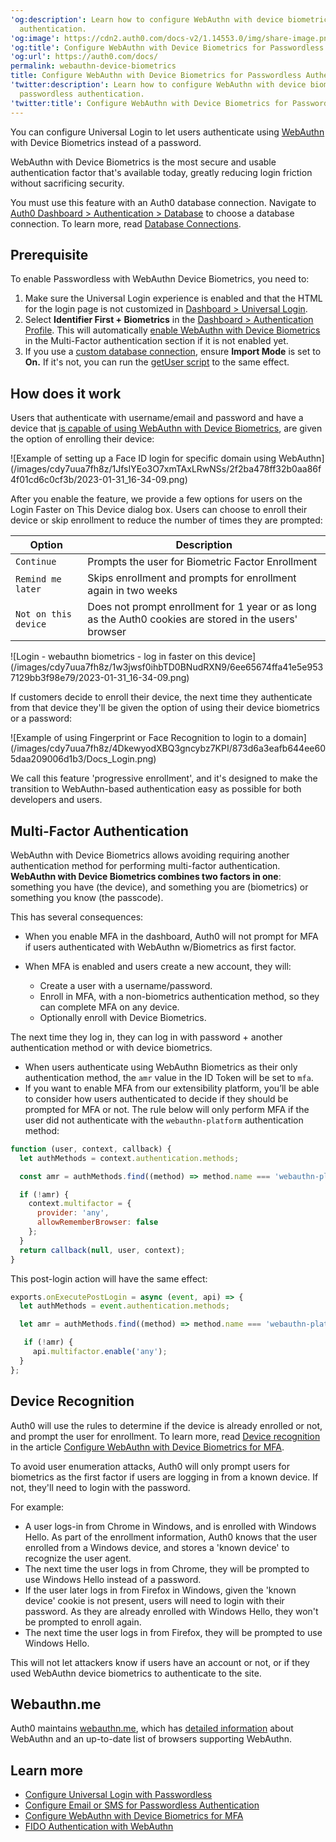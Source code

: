 ---
'og:description': Learn how to configure WebAuthn with device biometrics for passwordless
  authentication.
'og:image': https://cdn2.auth0.com/docs-v2/1.14553.0/img/share-image.png
'og:title': Configure WebAuthn with Device Biometrics for Passwordless Authentication
'og:url': https://auth0.com/docs/
permalink: webauthn-device-biometrics
title: Configure WebAuthn with Device Biometrics for Passwordless Authentication
'twitter:description': Learn how to configure WebAuthn with device biometrics for
  passwordless authentication.
'twitter:title': Configure WebAuthn with Device Biometrics for Passwordless Authentication
---
You can configure <Tooltip tip="Universal Login: Your application redirects to Universal Login, hosted on Auth0's Authorization Server, to verify a user's identity." cta="View Glossary" href="/docs/glossary?term=Universal+Login">Universal Login</Tooltip> to let users authenticate using [WebAuthn](/docs/secure/multi-factor-authentication/fido-authentication-with-webauthn) with Device Biometrics instead of a password.

WebAuthn with Device Biometrics is the most secure and usable authentication factor that's available today, greatly reducing login friction without sacrificing security.

<Warning>

You must use this feature with an Auth0 database connection. Navigate to [Auth0 Dashboard > Authentication > Database](https://manage.auth0.com/#/connections/database) to choose a database connection. To learn more, read [Database Connections](/docs/authenticate/database-connections).

</Warning>

## Prerequisite

To enable <Tooltip tip="Passwordless: Form of authentication that does not rely on a password as the first factor." cta="View Glossary" href="/docs/glossary?term=Passwordless">Passwordless</Tooltip> with WebAuthn Device Biometrics, you need to:

1. Make sure the Universal Login experience is enabled and that the HTML for the login page is not customized in [Dashboard > Universal Login](https://manage.auth0.com/#/login_settings).
2. Select **Identifier First + Biometrics** in the [Dashboard > Authentication Profile](https://manage.auth0.com/#/authentication-profiles). This will automatically [enable WebAuthn with Device Biometrics](/docs/secure/multi-factor-authentication/fido-authentication-with-webauthn/configure-webauthn-device-biometrics-for-mfa) in the Multi-Factor authentication section if it is not enabled yet.
3. If you use a [custom database connection](/docs/authenticate/database-connections/custom-db), ensure **Import Mode** is set to **On.** If it's not, you can run the [getUser script](/docs/authenticate/database-connections/custom-db/templates/get-user) to the same effect.

## How does it work

Users that authenticate with username/email and password and have a device that [is capable of using WebAuthn with Device Biometrics](https://webauthn.me/browser-support), are given the option of enrolling their device:

<Frame>![Example of setting up a Face ID login for specific domain using WebAuthn](/images/cdy7uua7fh8z/1JfsIYEo3O7xmTAxLRwNSs/2f2ba478ff32b0aa86f4f01cd6c0cf3b/2023-01-31_16-34-09.png)</Frame>

After you enable the feature, we provide a few options for users on the Login Faster on This Device dialog box. Users can choose to enroll their device or skip enrollment to reduce the number of times they are prompted:

<table class="table"><thead>
<tr>
<th>Option</th>
<th>Description</th>
</tr>
</thead>
<tbody>
<tr>
<td><code>Continue</code></td>
<td>Prompts the user for Biometric Factor Enrollment</td>
</tr>
<tr>
<td><code>Remind me later</code></td>
<td>Skips enrollment and prompts for enrollment again in two weeks</td>
</tr>
<tr>
<td><code>Not on this device</code></td>
<td>Does not prompt enrollment for 1 year or as long as the Auth0 cookies are stored in the users' browser</td>
</tr>
</tbody>
</table>

<Frame>![Login - webauthn biometrics - log in faster on this device](/images/cdy7uua7fh8z/1w3jwsf0ihbTD0BNudRXN9/6ee65674ffa41e5e9537129bb3f98e79/2023-01-31_16-34-09.png)</Frame>

If customers decide to enroll their device, the next time they authenticate from that device they'll be given the option of using their device biometrics or a password:

<Frame>![Example of using Fingerprint or Face Recognition to login to a domain](/images/cdy7uua7fh8z/4DkewyodXBQ3gncybz7KPI/873d6a3eafb644ee605daa209006d1b3/Docs_Login.png)</Frame>

We call this feature 'progressive enrollment', and it's designed to make the transition to WebAuthn-based authentication easy as possible for both developers and users.

## Multi-Factor Authentication

WebAuthn with Device Biometrics allows avoiding requiring another authentication method for performing <Tooltip tip="Multi-factor authentication (MFA): User authentication process that uses a factor in addition to username and password such as a code via SMS." cta="View Glossary" href="/docs/glossary?term=multi-factor+authentication">multi-factor authentication</Tooltip>. **WebAuthn with Device Biometrics combines two factors in one**: something you have (the device), and something you are (biometrics) or something you know (the passcode).

This has several consequences:

* When you enable MFA in the dashboard, Auth0 will not prompt for MFA if users authenticated with WebAuthn w/Biometrics as first factor.
* When MFA is enabled and users create a new account, they will:

  + Create a user with a username/password.
  + Enroll in MFA, with a non-biometrics authentication method, so they can complete MFA on any device.
  + Optionally enroll with Device Biometrics.

The next time they log in, they can log in with password + another authentication method or with device biometrics.

* When users authenticate using WebAuthn Biometrics as their only authentication method, the `amr` value in the <Tooltip tip="ID Token: Credential meant for the client itself, rather than for accessing a resource." cta="View Glossary" href="/docs/glossary?term=ID+Token">ID Token</Tooltip> will be set to `mfa`.
* If you want to enable MFA from our extensibility platform, you’ll be able to consider how users authenticated to decide if they should be prompted for MFA or not. The rule below will only perform MFA if the user did not authenticate with the `webauthn-platform` authentication method:

```javascript javascript lines
function (user, context, callback) {
  let authMethods = context.authentication.methods;

  const amr = authMethods.find((method) => method.name === 'webauthn-platform');

  if (!amr) {
    context.multifactor = {
      provider: 'any',
      allowRememberBrowser: false
    };
  }
  return callback(null, user, context);
}
```


This post-login action will have the same effect:

```javascript javascript lines
exports.onExecutePostLogin = async (event, api) => {
  let authMethods = event.authentication.methods;

  let amr = authMethods.find((method) => method.name === 'webauthn-platform');

   if (!amr) {
     api.multifactor.enable('any');
  }
};
```

## Device Recognition

Auth0 will use the rules to determine if the device is already enrolled or not, and prompt the user for enrollment. To learn more, read [Device recognition](/docs/secure/multi-factor-authentication/fido-authentication-with-webauthn/configure-webauthn-device-biometrics-for-mfa#device-recognition) in the article [Configure WebAuthn with Device Biometrics for MFA](/docs/secure/multi-factor-authentication/fido-authentication-with-webauthn/configure-webauthn-device-biometrics-for-mfa).

To avoid user enumeration attacks, Auth0 will only prompt users for biometrics as the first factor if users are logging in from a known device. If not, they'll need to login with the password.

For example:

* A user logs-in from Chrome in Windows, and is enrolled with Windows Hello. As part of the enrollment information, Auth0 knows that the user enrolled from a Windows device, and stores a 'known device' to recognize the user agent.
* The next time the user logs in from Chrome, they will be prompted to use Windows Hello instead of a password.
* If the user later logs in from Firefox in Windows, given the 'known device' cookie is not present, users will need to login with their password. As they are already enrolled with Windows Hello, they won't be prompted to enroll again.
* The next time the user logs in from Firefox, they will be prompted to use Windows Hello.

This will not let attackers know if users have an account or not, or if they used WebAuthn device biometrics to authenticate to the site.

## Webauthn.me

Auth0 maintains [webauthn.me](https://a0.to/webauthme-auth0-docs), which has [detailed information](https://webauthn.me/introduction) about WebAuthn and an up-to-date list of browsers supporting WebAuthn.

## Learn more

* [Configure Universal Login with Passwordless](/docs/authenticate/login/auth0-universal-login/passwordless-login)
* [Configure Email or SMS for Passwordless Authentication](/docs/authenticate/login/auth0-universal-login/passwordless-login/email-or-sms)
* [Configure WebAuthn with Device Biometrics for MFA](/docs/secure/multi-factor-authentication/fido-authentication-with-webauthn/configure-webauthn-device-biometrics-for-mfa)
* [FIDO Authentication with WebAuthn](/docs/secure/multi-factor-authentication/fido-authentication-with-webauthn)